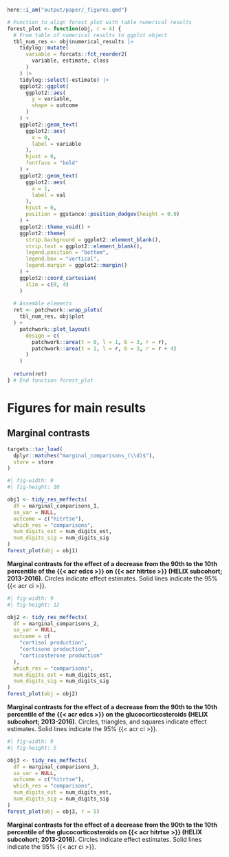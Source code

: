 <!-- title: "Figures" -->

<!-- format: -->
<!--   docx: -->
<!--     reference-doc: reference_document.docx -->
<!--   pdf: -->
<!--     pdf-engine: lualatex -->
<!--     number-sections: true -->
<!--     toc: false -->
<!--     include-in-header: -->
<!--       text: | -->
<!--         \usepackage{lineno} -->
<!--         \usepackage{rotating} -->
<!--         \usepackage{float} -->
<!--         \usepackage{typearea} -->
<!--     include-before-body: -->
<!--       text: | -->
<!--         \linenumbers -->

<!-- link-citations: true -->
<!-- linkcolor: blue -->

<!-- editor_options: -->
<!--   chunk_output_type: console -->

<!-- execute: -->
<!--   echo: false -->
<!--   warning: false -->
<!--   error: false -->
<!--   message: false -->

```r
here::i_am("output/paper/_figures.qmd")
```

```r
# Function to align forest plot with table numerical results
forest_plot <- function(obj, r = 4) {
  # From table of numerical results to ggplot object
  tbl_num_res <- obj$numerical_results |>
    tidylog::mutate(
      variable = forcats::fct_reorder2(
        variable, estimate, class
      )
    ) |>
    tidylog::select(-estimate) |>
    ggplot2::ggplot(
      ggplot2::aes(
        y = variable,
        shape = outcome
      )
    ) +
    ggplot2::geom_text(
      ggplot2::aes(
        x = 0,
        label = variable
      ),
      hjust = 0,
      fontface = "bold"
    ) +
    ggplot2::geom_text(
      ggplot2::aes(
        x = 1,
        label = val
      ),
      hjust = 0,
      position = ggstance::position_dodgev(height = 0.9)
    ) +
    ggplot2::theme_void() +
    ggplot2::theme(
      strip.background = ggplot2::element_blank(),
      strip.text = ggplot2::element_blank(),
      legend.position = "bottom",
      legend.box = "vertical",
      legend.margin = ggplot2::margin()
    ) +
    ggplot2::coord_cartesian(
      xlim = c(0, 4)
    )
  
  # Assemble elements
  ret <- patchwork::wrap_plots(
    tbl_num_res, obj$plot
  ) +
    patchwork::plot_layout(
      design = c(
        patchwork::area(t = 0, l = 1, b = 3, r = r),
        patchwork::area(t = 1, l = r, b = 3, r = r + 4)
      )
    )
  
  return(ret)
} # End function forest_plot
```

# Figures for main results

## Marginal contrasts

```r
targets::tar_load(
  dplyr::matches("marginal_comparisons_(\\d)$"),
  store = store
)
```

::: {#fig-marginal-1}
```r
#| fig-width: 9
#| fig-height: 10

obj1 <- tidy_res_meffects(
  df = marginal_comparisons_1,
  sa_var = NULL,
  outcome = c("hitrtse"),
  which_res = "comparisons",
  num_digits_est = num_digits_est,
  num_digits_sig = num_digits_sig
)
forest_plot(obj = obj1)
```
**Marginal contrasts for the effect of a decrease from the 90th to the 10th percentile of the {{< acr edcs >}} on {{< acr hitrtse >}} (HELIX subcohort; 2013-2016).** 
Circles indicate effect estimates. Solid lines indicate the $95\%$ {{< acr ci >}}.
:::

::: {#fig-marginal-2}
```r
#| fig-width: 9
#| fig-height: 12

obj2 <- tidy_res_meffects(
  df = marginal_comparisons_2,
  sa_var = NULL,
  outcome = c(
    "cortisol production",
    "cortisone production",
    "corticosterone production"
  ),
  which_res = "comparisons",
  num_digits_est = num_digits_est,
  num_digits_sig = num_digits_sig
)
forest_plot(obj = obj2)
```
**Marginal contrasts for the effect of a decrease from the 90th to the 10th percentile of the {{< acr edcs >}} on the glucocorticosteroids (HELIX subcohort; 2013-2016).** 
Circles, triangles, and squares indicate effect estimates. Solid lines indicate the $95\%$ {{< acr ci >}}.
:::

::: {#fig-marginal-3}
```r
#| fig-width: 9
#| fig-height: 5

obj3 <- tidy_res_meffects(
  df = marginal_comparisons_3,
  sa_var = NULL,
  outcome = c("hitrtse"),
  which_res = "comparisons",
  num_digits_est = num_digits_est,
  num_digits_sig = num_digits_sig
)
forest_plot(obj = obj3, r = 5)
```
**Marginal contrasts for the effect of a decrease from the 90th to the 10th percentile of the glucocorticosteroids on {{< acr hitrtse >}} (HELIX subcohort; 2013-2016).** 
Circles indicate effect estimates. Solid lines indicate the $95\%$ {{< acr ci >}}.
:::
